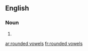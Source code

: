 ==English==

===Noun===
{{head|en|plural|head=[[rounded]] [[vowels]]}}

# {{plural of|rounded vowel|lang=en}}

[[ar:rounded vowels]]
[[fr:rounded vowels]]